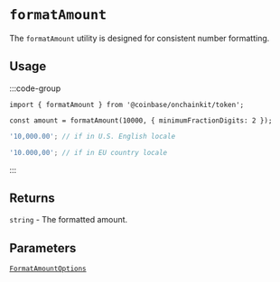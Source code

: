 # `formatAmount`

The `formatAmount` utility is designed for consistent number formatting.

## Usage

:::code-group

```tsx [code]
import { formatAmount } from '@coinbase/onchainkit/token';

const amount = formatAmount(10000, { minimumFractionDigits: 2 });
```

```ts [return value]
'10,000.00'; // if in U.S. English locale

'10.000,00'; // if in EU country locale
```

:::

## Returns

`string` - The formatted amount.

## Parameters

[`FormatAmountOptions`](/token/types#formatamountoptions)

